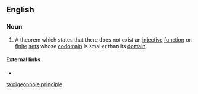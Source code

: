 ==English==

===Noun===
{{head|en|noun|head=the [[pigeonhole]] [[principle]]}} {{context|singulare tantum}}

# {{context|mathematics}} A theorem which states that there does not exist an [[injective]] [[function]] on [[finite]] [[set]]s whose [[codomain]] is smaller than its [[domain]].

====External links====
* {{pedia}}

[[ta:pigeonhole principle]]
